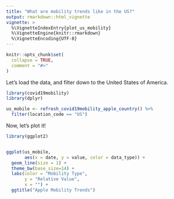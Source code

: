 ```yaml
---
title: "What are mobility trends like in the US?"
output: rmarkdown::html_vignette
vignette: >
  %\VignetteIndexEntry{plot_us_mobility}
  %\VignetteEngine{knitr::rmarkdown}
  %\VignetteEncoding{UTF-8}
---
```


```r
knitr::opts_chunk$set(
  collapse = TRUE,
  comment = "#>"
)
```

Let's load the data, and filter down to the United States of America.

```r
library(covid19mobility)
library(dplyr)

us_mobile <- refresh_covid19mobility_apple_country() %>%
  filter(location_code == "US")

```

Now, let's plot it!

```r
library(ggplot2)


ggplot(us_mobile,
       aes(x = date, y = value, color = data_type)) +
  geom_line(size = 1) +
  theme_bw(base_size=14) +
  labs(color = "Mobility Type",
       y = "Relative Value",
       x = "") +
  ggtitle("Apple Mobility Trends")

```
